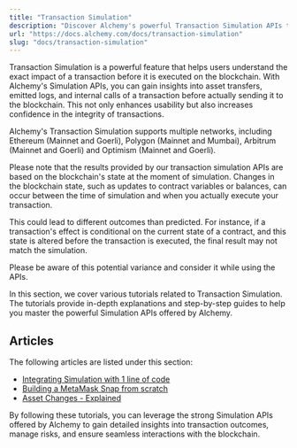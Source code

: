 ```yaml
---
title: "Transaction Simulation"
description: "Discover Alchemy's powerful Transaction Simulation APIs that provide in-depth insights into the impact of transactions on various networks before execution."
url: "https://docs.alchemy.com/docs/transaction-simulation"
slug: "docs/transaction-simulation"
---
```



Transaction Simulation is a powerful feature that helps users understand the exact impact of a transaction before it is executed on the blockchain. With Alchemy's Simulation APIs, you can gain insights into asset transfers, emitted logs, and internal calls of a transaction before actually sending it to the blockchain. This not only enhances usability but also increases confidence in the integrity of transactions.

Alchemy's Transaction Simulation supports multiple networks, including Ethereum (Mainnet and Goerli), Polygon (Mainnet and Mumbai), Arbitrum (Mainnet and Goerli) and Optimism (Mainnet and Goerli).

<Info>
  Please note that the results provided by our transaction simulation APIs are based on the blockchain's state at the moment of simulation. Changes in the blockchain state, such as updates to contract variables or balances, can occur between the time of simulation and when you actually execute your transaction.

  This could lead to different outcomes than predicted. For instance, if a transaction's effect is conditional on the current state of a contract, and this state is altered before the transaction is executed, the final result may not match the simulation.

  Please be aware of this potential variance and consider it while using the APIs.
</Info>

In this section, we cover various tutorials related to Transaction Simulation. The tutorials provide in-depth explanations and step-by-step guides to help you master the powerful Simulation APIs offered by Alchemy.

## Articles

The following articles are listed under this section:

* [Integrating Simulation with 1 line of code](/docs/integrating-simulation-with-1-line-of-code-1)
* [Building a MetaMask Snap from scratch](/docs/building-a-metamask-snap-from-scratch-1)
* [Asset Changes - Explained](/docs/asset-changes-explained-1)

By following these tutorials, you can leverage the strong Simulation APIs offered by Alchemy to gain detailed insights into transaction outcomes, manage risks, and ensure seamless interactions with the blockchain.

